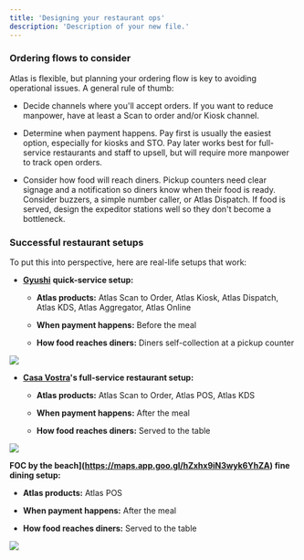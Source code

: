 ```yaml
---
title: 'Designing your restaurant ops'
description: 'Description of your new file.'
---
```


### Ordering flows to consider

Atlas is flexible, but planning your ordering flow is key to avoiding operational issues. A general rule of thumb:

* Decide channels where you'll accept orders. If you want to reduce manpower, have at least a Scan to order and/or Kiosk channel.

* Determine when payment happens. Pay first is usually the easiest option, especially for kiosks and STO. Pay later works best for full-service restaurants and staff to upsell, but will require more manpower to track open orders.

* Consider how food will reach diners. Pickup counters need clear signage and a notification so diners know when their food is ready. Consider buzzers, a simple number caller, or Atlas Dispatch. If food is served, design the expeditor stations well so they don't become a bottleneck.

### Successful restaurant setups

To put this into perspective, here are real-life setups that work:

* [**Gyushi**](https://maps.app.goo.gl/bfrcfx7LZpe9Ezwp9) **quick-service setup:**

  * **Atlas products:** Atlas Scan to Order, Atlas Kiosk, Atlas Dispatch, Atlas KDS, Atlas Aggregator, Atlas Online

  * **When payment happens:** Before the meal

  * **How food reaches diners:** Diners self-collection at a pickup counter

<Frame caption="Visit Gyushi at the Star Vista to see how they handle dine-in and delivery orders from multiple channels.">
  <img src="/images/Gyushi2.png" />
</Frame>

* [**Casa Vostra**](https://maps.app.goo.gl/9ULSPxVxjSb6dEHW9)**'s full-service restaurant setup:**

  * **Atlas products:** Atlas Scan to Order, Atlas POS, Atlas KDS

  * **When payment happens:** After the meal

  * **How food reaches diners:** Served to the table

<Frame caption="Visit Casa Vostra at Raffles City Shopping Centre to see how they run a full service restaurant with Atlas Scan to Order and POS.">
  <img src="/images/casavostra.png" />
</Frame>

**FOC by the beach]\(https://maps.app.goo.gl/hZxhx9iN3wyk6YhZA) fine dining setup:**

* **Atlas products:** Atlas POS

* **When payment happens:** After the meal

* **How food reaches diners:** Served to the table

<Frame caption="Visit FOC by the beach at Sentosa Tanjong Beach to see how they run a fine dining setup with Atlas POS and coursing.">
  <img src="/images/FOCSentosa.png" />
</Frame>